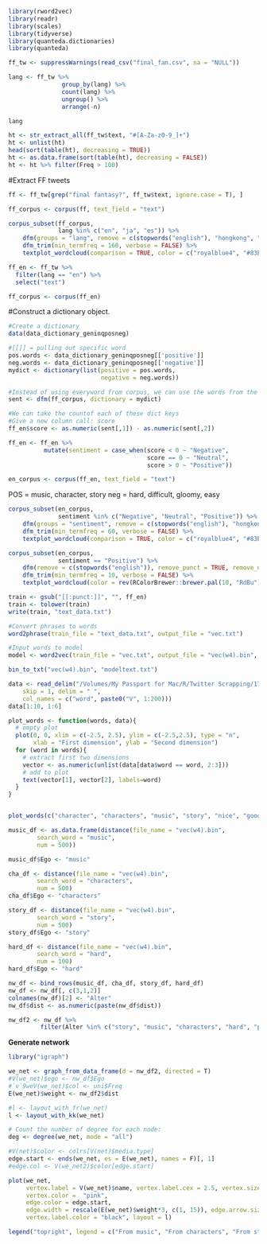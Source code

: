 ```r
library(rword2vec)
library(readr)
library(scales)
library(tidyverse)
library(quanteda.dictionaries)
library(quanteda)
```

```r
ff_tw <- suppressWarnings(read_csv("final_fan.csv", na = "NULL"))
```

```r
lang <- ff_tw %>% 
               group_by(lang) %>% 
               count(lang) %>%
               ungroup() %>%
               arrange(-n) 

lang
```

```r
ht <- str_extract_all(ff_tw$text, "#[A-Za-z0-9_]+")
ht <- unlist(ht)
head(sort(table(ht), decreasing = TRUE))
ht <- as.data.frame(sort(table(ht), decreasing = FALSE))
ht <- ht %>% filter(Freq > 100)
```

#Extract FF tweets
```r
ff <- ff_tw[grep("final fantasy?", ff_tw$text, ignore.case = T), ]
```

```r
ff_corpus <- corpus(ff, text_field = "text")
```

```r
corpus_subset(ff_corpus, 
              lang %in% c("en", "ja", "es")) %>%
    dfm(groups = "lang", remove = c(stopwords("english"), "hongkong", "hong", "kong", "protests", "weeks", "mr", "ms", "yesterday", "said", "also", "and", "32", "can", "set", "two", "since", "took", "well"), remove_punct = TRUE, remove_numbers = TRUE, remove_separators = FALSE) %>%
    dfm_trim(min_termfreq = 160, verbose = FALSE) %>%
    textplot_wordcloud(comparison = TRUE, color = c("royalblue4", "#83B692", "red3"), rotation = 0)
```



```r
ff_en <- ff_tw %>%
  filter(lang == "en") %>%
  select("text")
```

```r
ff_corpus <- corpus(ff_en)
```

#Construct a dictionary object.

```r
#Create a dictionary
data(data_dictionary_geninqposneg)

#[[]] = pulling out specific word
pos.words <- data_dictionary_geninqposneg[['positive']]
neg.words <- data_dictionary_geninqposneg[['negative']]
mydict <- dictionary(list(positive = pos.words,
                          negative = neg.words))
```

```r
#Instead of using everyword from corpus, we can use the words from the dictinary
sent <- dfm(ff_corpus, dictionary = mydict)
```

```r
#We can take the countof each of these dict keys
#Give a new column call: score
ff_en$score <- as.numeric(sent[,1]) - as.numeric(sent[,2])
```

```r
ff_en <- ff_en %>%
          mutate(sentiment = case_when(score < 0 ~ "Negative",
                                       score == 0 ~ "Neutral",
                                       score > 0 ~ "Positive"))
```


```r
en_corpus <- corpus(ff_en, text_field = "text")
```

POS = music, character, story
neg = hard, difficult, gloomy, easy
```r
corpus_subset(en_corpus, 
              sentiment %in% c("Negative", "Neutral", "Positive")) %>%
    dfm(groups = "sentiment", remove = c(stopwords("english"), "hongkong", "hong", "kong", "protests", "weeks", "mr", "ms", "yesterday", "said", "also", "and", "32", "can", "set", "two", "since", "took", "well"), remove_punct = TRUE, remove_numbers = TRUE, remove_separators = FALSE) %>%
    dfm_trim(min_termfreq = 60, verbose = FALSE) %>%
    textplot_wordcloud(comparison = TRUE, color = c("royalblue4", "#83B692", "red3"), rotation = 0)
```

```r
corpus_subset(en_corpus, 
              sentiment == "Positive") %>%
    dfm(remove = c(stopwords("english")), remove_punct = TRUE, remove_numbers = TRUE, remove_separators = FALSE) %>%
    dfm_trim(min_termfreq = 10, verbose = FALSE) %>%
    textplot_wordcloud(color = rev(RColorBrewer::brewer.pal(10, "RdBu")), rotation = 0)
```






```r
train <- gsub("[[:punct:]]", "", ff_en)
train <- tolower(train)
write(train, "text_data.txt")
```

```r
#Convert phrases to words
word2phrase(train_file = "text_data.txt", output_file = "vec.txt")
```

```r
#Input words to model
model <- word2vec(train_file = "vec.txt", output_file = "vec(w4).bin", binary = 1, window = 4, layer1_size = 200)
```

```r
bin_to_txt("vec(w4).bin", "modeltext.txt")
```

```r
data <- read_delim("/Volumes/My Passport for Mac/R/Twitter Scrapping/17 Jun 20 Final_Fantasy/modeltext.txt", 
	skip = 1, delim = " ",
	col_names = c("word", paste0("V", 1:200)))
data[1:10, 1:6]
```

```r
plot_words <- function(words, data){
  # empty plot
  plot(0, 0, xlim = c(-2.5, 2.5), ylim = c(-2.5,2.5), type = "n",
       xlab = "First dimension", ylab = "Second dimension")
  for (word in words){
    # extract first two dimensions
    vector <- as.numeric(unlist(data[data$word == word, 2:3]))
    # add to plot
    text(vector[1], vector[2], labels=word)
  }
}


plot_words(c("character", "characters", "music", "story", "nice", "good", "hard", "diffcult", "love", "storyline", "finalfantasy"), data)
```

```r
music_df <- as.data.frame(distance(file_name = "vec(w4).bin",
		search_word = "music",
		num = 500))

music_df$Ego <- "music"

cha_df <- distance(file_name = "vec(w4).bin",
		search_word = "characters",
		num = 500)
cha_df$Ego <- "characters"

story_df <- distance(file_name = "vec(w4).bin",
		search_word = "story",
		num = 500)
story_df$Ego <- "story"

hard_df <- distance(file_name = "vec(w4).bin",
		search_word = "hard",
		num = 100)
hard_df$Ego <- "hard"
```

```r
nw_df <- bind_rows(music_df, cha_df, story_df, hard_df)
nw_df <- nw_df[, c(3,1,2)]
colnames(nw_df)[2] <- "Alter"
nw_df$dist <- as.numeric(paste(nw_df$dist))
```

```r
nw_df2 <- nw_df %>% 
         filter(Alter %in% c("story", "music", "characters", "hard", "perfect", "boss", "battle", "song", "nice", "bad", "difficult", "beautiful", "lightning", "underrated", "memories", "victory", "powerful", "franchise"))
```

**Generate network**
```r
library("igraph") 
```

```r
we_net <- graph_from_data_frame(d = nw_df2, directed = T) 
#V(we_net)$ego <- nw_df$Ego
#`v`9weV(we_net)$col <- uni$Freq
E(we_net)$weight <- nw_df2$dist
```

```r
#l <- layout_with_fr(we_net)
l <- layout_with_kk(we_net)

# Count the number of degree for each node:
deg <- degree(we_net, mode = "all")

#V(net)$color <- colrs[V(net)$media.type]
edge.start <- ends(we_net, es = E(we_net), names = F)[, 1]
#edge.col <- V(we_net2)$color[edge.start]
```


```r
plot(we_net, 
     vertex.label = V(we_net)$name, vertex.label.cex = 2.5, vertex.size = rescale(deg, c(1, 10)),
     vertex.color =  "pink",
     edge.color = edge.start,
     edge.width = rescale(E(we_net)$weight*3, c(1, 15)), edge.arrow.size = 2, edge.curved = 0.3, 
     vertex.label.color = "black", layout = l)

legend("topright", legend = c("From music", "From characters", "From story", "From hard"), pch = 19, cex = 2, col = categorical_pal(4)[c(1, 2, 3,4)]) 
```


